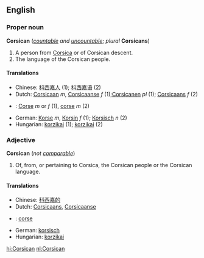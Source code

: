 ==English==
===Proper noun===
'''Corsican''' (''[[countable]] and [[uncountable]]''; ''plural'' '''Corsicans''')

#A person from [[Corsica]] or of Corsican descent.
#The language of the Corsican people.

====Translations====

*Chinese: [[科西嘉人]] (1); [[科西嘉语]] (2)
*Dutch:  [[Corsicaan]] ''m'', [[Corsicaanse]] ''f'' (1);[[Corsicanen]] ''pl'' (1); [[Corsicaans]] ''f'' (2)
*{{fr}}: [[Corse]] ''m'' or ''f'' (1), [[corse]] ''m'' (2)
*German: [[Korse]] ''m'', [[Korsin]] ''f'' (1); [[Korsisch]] ''n'' (2)
*Hungarian: [[korzikai]] (1); [[korzikai]] (2)

===Adjective===

'''Corsican''' (''not [[comparable]]'')

#Of, from, or pertaining to Corsica, the Corsican people or the Corsican language.

====Translations====

*Chinese: [[科西嘉的]]
*Dutch: [[Corsicaans]], [[Corsicaanse]]
*{{fr}}: [[corse]]
*German: [[korsisch]]
*Hungarian: [[korzikai]]

[[hi:Corsican]]
[[nl:Corsican]]